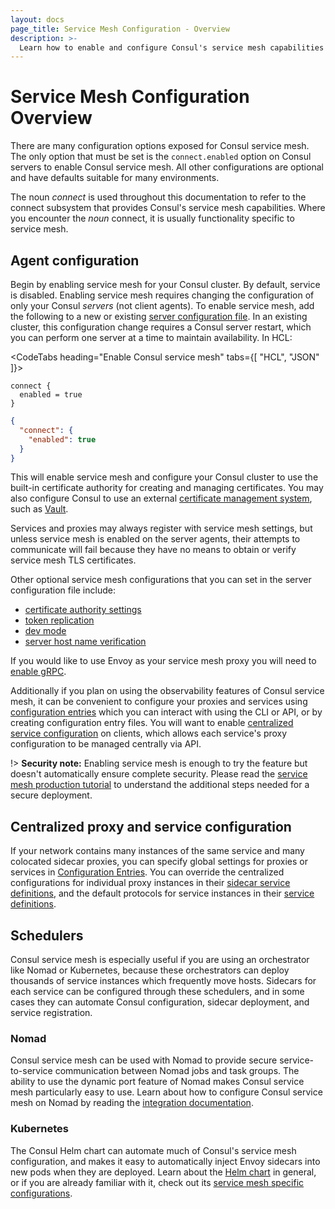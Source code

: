 ```yaml
---
layout: docs
page_title: Service Mesh Configuration - Overview
description: >-
  Learn how to enable and configure Consul's service mesh capabilities in agent configurations, and how to integrate with schedulers like Kubernetes and Nomad. Consul's service mesh capabilities are provided by the ""connect"" subsystem.
---
```


# Service Mesh Configuration Overview

There are many configuration options exposed for Consul service mesh. The only option
that must be set is the `connect.enabled` option on Consul servers to enable Consul service mesh.
All other configurations are optional and have defaults suitable for many environments.

The noun _connect_ is used throughout this documentation to refer to the connect
subsystem that provides Consul's service mesh capabilities.
Where you encounter the _noun_ connect, it is usually functionality specific to
service mesh.

## Agent configuration

Begin by enabling service mesh for your Consul
cluster. By default, service is disabled. Enabling service mesh requires changing
the configuration of only your Consul _servers_ (not client agents). To enable
service mesh, add the following to a new or existing
[server configuration file](/consul/docs/agent/config/config-files). In an existing cluster, this configuration change requires a Consul server restart, which you can perform one server at a time to maintain availability. In HCL:


<CodeTabs heading="Enable Consul service mesh" tabs={[ "HCL", "JSON" ]}>

```hcl
connect {
  enabled = true
}
```

```json
{
  "connect": {
    "enabled": true
  }
}
```
</CodeTabs>

This will enable service mesh and configure your Consul cluster to use the
built-in certificate authority for creating and managing certificates.
You may also configure Consul to use an external
[certificate management system](/consul/docs/connect/ca), such as
[Vault](https://www.vaultproject.io/).

Services and proxies may always register with service mesh settings, but unless
service mesh is enabled on the server agents, their attempts to communicate will fail
because they have no means to obtain or verify service mesh TLS certificates.

Other optional service mesh configurations that you can set in the server
configuration file include:

- [certificate authority settings](/consul/docs/agent/config/config-files#connect)
- [token replication](/consul/docs/agent/config/config-files#acl_tokens_replication)
- [dev mode](/consul/docs/agent/config/cli-flags#_dev)
- [server host name verification](/consul/docs/agent/config/config-files#tls_internal_rpc_verify_server_hostname)

If you would like to use Envoy as your service mesh proxy you will need to [enable
gRPC](/consul/docs/agent/config/config-files#grpc_port).

Additionally if you plan on using the observability features of Consul service mesh, it can
be convenient to configure your proxies and services using [configuration
entries](/consul/docs/agent/config-entries) which you can interact with using the
CLI or API, or by creating configuration entry files. You will want to enable
[centralized service
configuration](/consul/docs/agent/config/config-files#enable_central_service_config) on
clients, which allows each service's proxy configuration to be managed centrally
via API.

!> **Security note:** Enabling service mesh is enough to try the feature but doesn't
automatically ensure complete security. Please read the [service mesh production
tutorial](/consul/tutorials/developer-mesh/service-mesh-production-checklist) to understand the additional steps
needed for a secure deployment.

## Centralized proxy and service configuration

If your network contains many instances of the same service and many colocated sidecar proxies, you can specify global settings for proxies or services in [Configuration Entries](/consul/docs/agent/config-entries). You can override the centralized configurations for individual proxy instances in their
[sidecar service definitions](/consul/docs/connect/proxies/deploy-sidecar-services),
and the default protocols for service instances in their [service
definitions](/consul/docs/services/usage/define-services).

## Schedulers

Consul service mesh is especially useful if you are using an orchestrator like Nomad
or Kubernetes, because these orchestrators can deploy thousands of service instances
which frequently move hosts. Sidecars for each service can be configured through
these schedulers, and in some cases they can automate Consul configuration,
sidecar deployment, and service registration.

### Nomad

Consul service mesh can be used with Nomad to provide secure service-to-service
communication between Nomad jobs and task groups. The ability to use the dynamic
port feature of Nomad makes Consul service mesh particularly easy to use. Learn about how to
configure Consul service mesh on Nomad by reading the
[integration documentation](/consul/docs/connect/nomad).

### Kubernetes

The Consul Helm chart can automate much of Consul's service mesh configuration, and
makes it easy to automatically inject Envoy sidecars into new pods when they are
deployed. Learn about the [Helm chart](/consul/docs/k8s/helm) in general,
or if you are already familiar with it, check out its
[service mesh specific configurations](/consul/docs/k8s/connect).
